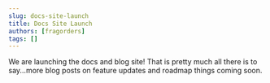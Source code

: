 ```yaml
---
slug: docs-site-launch
title: Docs Site Launch
authors: [fragorders]
tags: []
---
```


We are launching the docs and blog site! That is pretty much all there is to say...more blog posts on feature updates and roadmap things coming soon.
